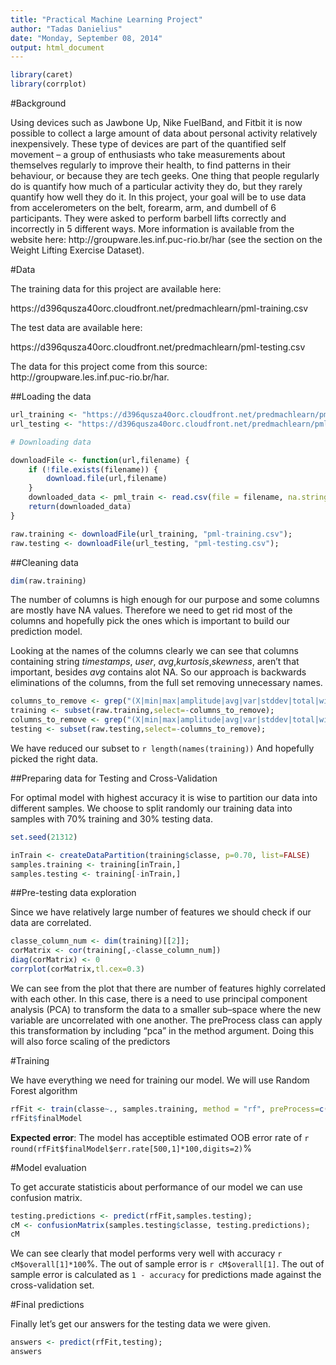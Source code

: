 ```yaml
---
title: "Practical Machine Learning Project"
author: "Tadas Danielius"
date: "Monday, September 08, 2014"
output: html_document
---
```


```r
library(caret)
library(corrplot)
```

#Background

Using devices such as Jawbone Up, Nike FuelBand, and Fitbit it is now possible to collect a large amount of data about personal activity relatively inexpensively. These type of devices are part of the quantified self movement – a group of enthusiasts who take measurements about themselves regularly to improve their health, to find patterns in their behaviour, or because they are tech geeks. One thing that people regularly do is quantify how much of a particular activity they do, but they rarely quantify how well they do it. In this project, your goal will be to use data from accelerometers on the belt, forearm, arm, and dumbell of 6 participants. They were asked to perform barbell lifts correctly and incorrectly in 5 different ways. More information is available from the website here: http://groupware.les.inf.puc-rio.br/har (see the section on the Weight Lifting Exercise Dataset). 


#Data

The training data for this project are available here: 

https://d396qusza40orc.cloudfront.net/predmachlearn/pml-training.csv

The test data are available here: 

https://d396qusza40orc.cloudfront.net/predmachlearn/pml-testing.csv

The data for this project come from this source: http://groupware.les.inf.puc-rio.br/har. 

##Loading the data

```r
url_training <- "https://d396qusza40orc.cloudfront.net/predmachlearn/pml-training.csv";
url_testing <- "https://d396qusza40orc.cloudfront.net/predmachlearn/pml-testing.csv";

# Downloading data

downloadFile <- function(url,filename) {
    if (!file.exists(filename)) {
        download.file(url,filename) 
    }
    downloaded_data <- pml_train <- read.csv(file = filename, na.strings = c('NA','#DIV/0!',''))
    return(downloaded_data)
}

raw.training <- downloadFile(url_training, "pml-training.csv");
raw.testing <- downloadFile(url_testing, "pml-testing.csv");
```

##Cleaning data

```r
dim(raw.training)
```

The number of columns is high enough for our purpose and some columns are mostly have NA values. Therefore we need to get rid most of the columns and hopefully pick the ones which is important to build our prediction model.

Looking at the names of the columns clearly we can see that columns containing string _timestamps_, _user_, _avg_,_kurtosis_,_skewness_, aren't that important, besides _avg_ contains alot NA. So our approach is backwards eliminations of the columns, from the full set removing unnecessary names.

```r
columns_to_remove <- grep("(X|min|max|amplitude|avg|var|stddev|total|window|user|raw|timestamp|kurtosis|skewness)",names(raw.training));
training <- subset(raw.training,select=-columns_to_remove);
columns_to_remove <- grep("(X|min|max|amplitude|avg|var|stddev|total|window|user|raw|timestamp|kurtosis|skewness)",names(raw.testing));
testing <- subset(raw.testing,select=-columns_to_remove);
```

We have reduced our subset to `r length(names(training))` And hopefully picked the right data.

##Preparing data for Testing and Cross-Validation

For optimal model with highest accuracy it is wise to partition our data into different samples. We choose to split randomly our training data into samples with 70% training and 30% testing data.

```r
set.seed(21312)

inTrain <- createDataPartition(training$classe, p=0.70, list=FALSE)
samples.training <- training[inTrain,]
samples.testing <- training[-inTrain,]
```

##Pre-testing data exploration

Since we have relatively large number of features we should check if our data are correlated.

```r
classe_column_num <- dim(training)[[2]];
corMatrix <- cor(training[,-classe_column_num])
diag(corMatrix) <- 0
corrplot(corMatrix,tl.cex=0.3)
```

We can see from the plot that there are number of features highly correlated with each other. In this case, there is a need to use principal component analysis (PCA) to transform the data to a smaller sub–space where the new variable are uncorrelated with one another. The preProcess class can apply this transformation by including "pca" in the method argument. Doing this will also force scaling of the predictors

#Training

We have everything we need for training our model. We will use Random Forest algorithm

```r
rfFit <- train(classe~., samples.training, method = "rf", preProcess=c("pca"), trControl = trainControl(method = "cv"))
rfFit$finalModel
```

**Expected error**: The model has acceptible estimated OOB error rate of `r round(rfFit$finalModel$err.rate[500,1]*100,digits=2)`%

#Model evaluation

To get accurate statisticis about performance of our model we can use confusion matrix.

```r
testing.predictions <- predict(rfFit,samples.testing);
cM <- confusionMatrix(samples.testing$classe, testing.predictions);
cM
```

We can see clearly that model performs very well with accuracy `r cM$overall[1]*100`%. The out of sample error is `r cM$overall[1]`. The out of sample error is calculated as `1 - accuracy` for predictions made against the cross-validation set.

#Final predictions

Finally let's get our answers for the testing data we were given.

```r
answers <- predict(rfFit,testing);
answers
```
